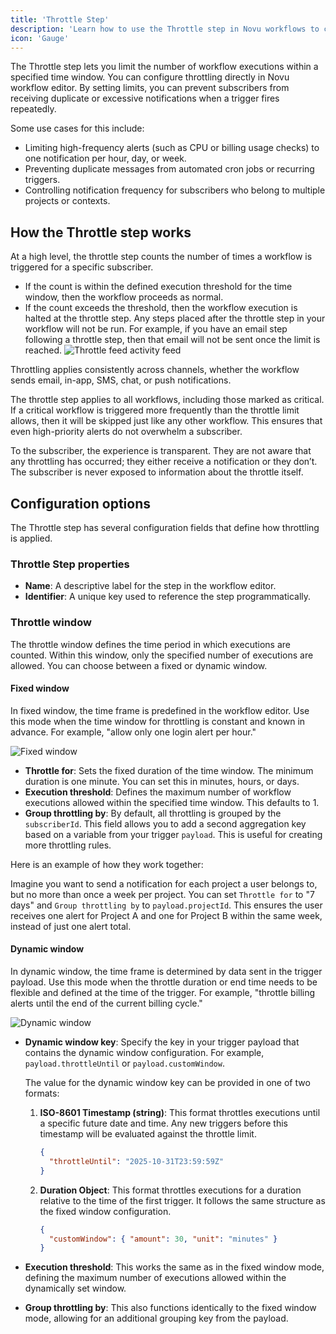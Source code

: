 ```yaml
---
title: 'Throttle Step'
description: 'Learn how to use the Throttle step in Novu workflows to control notification frequency.'
icon: 'Gauge'
---
```


The Throttle step lets you limit the number of workflow executions within a specified time window. You can configure throttling directly in Novu workflow editor. By setting limits, you can prevent subscribers from receiving duplicate or excessive notifications when a trigger fires repeatedly.

Some use cases for this include:
- Limiting high-frequency alerts (such as CPU or billing usage checks) to one notification per hour, day, or week.
- Preventing duplicate messages from automated cron jobs or recurring triggers.
- Controlling notification frequency for subscribers who belong to multiple projects or contexts.

## How the Throttle step works

At a high level, the throttle step counts the number of times a workflow is triggered for a specific subscriber.

- If the count is within the defined execution threshold for the time window, then the workflow proceeds as normal.
- If the count exceeds the threshold, then the workflow execution is halted at the throttle step. Any steps placed after the throttle step in your workflow will not be run. For example, if you have an email step following a throttle step, then that email will not be sent once the limit is reached.
  ![Throttle feed activity feed](/images/workflows/throttle-step-Activity-feed.png)

Throttling applies consistently across channels, whether the workflow sends email, in-app, SMS, chat, or push notifications.

The throttle step applies to all workflows, including those marked as critical. If a critical workflow is triggered more frequently than the throttle limit allows, then it will be skipped just like any other workflow. This ensures that even high-priority alerts do not overwhelm a subscriber.

To the subscriber, the experience is transparent. They are not aware that any throttling has occurred; they either receive a notification or they don’t. The subscriber is never exposed to information about the throttle itself.

## Configuration options

The Throttle step has several configuration fields that define how throttling is applied.

### Throttle Step properties

- **Name**: A descriptive label for the step in the workflow editor.
- **Identifier**: A unique key used to reference the step programmatically.

### Throttle window

The throttle window defines the time period in which executions are counted. Within this window, only the specified number of executions are allowed. You can choose between a fixed or dynamic window.

#### Fixed window

In fixed window, the time frame is predefined in the workflow editor. Use this mode when the time window for throttling is constant and known in advance. For example, "allow only one login alert per hour."

![Fixed window](/images/workflows/fixed-window.png)

- **Throttle for**: Sets the fixed duration of the time window. The minimum duration is one minute. You can set this in minutes, hours, or days.
- **Execution threshold**: Defines the maximum number of workflow executions allowed within the specified time window. This defaults to 1.
- **Group throttling by**: By default, all throttling is grouped by the `subscriberId`. This field allows you to add a second aggregation key based on a variable from your trigger `payload`. This is useful for creating more throttling rules.

Here is an example of how they work together: 

Imagine you want to send a notification for each project a user belongs to, but no more than once a week per project. You can set `Throttle for` to "7 days" and `Group throttling by` to `payload.projectId`. This ensures the user receives one alert for Project A and one for Project B within the same week, instead of just one alert total.
#### Dynamic window

In dynamic window, the time frame is determined by data sent in the trigger payload. Use this mode when the throttle duration or end time needs to be flexible and defined at the time of the trigger. For example, "throttle billing alerts until the end of the current billing cycle."

![Dynamic window](/images/workflows/dynamic-window.png)

- **Dynamic window key**: Specify the key in your trigger payload that contains the dynamic window configuration. For example, `payload.throttleUntil` or `payload.customWindow`. 

    The value for the dynamic window key can be provided in one of two formats:
    1. **ISO-8601 Timestamp (string)**:
    This format throttles executions until a specific future date and time. Any new triggers before this timestamp will be evaluated against the throttle limit.

          ```json
          {
            "throttleUntil": "2025-10-31T23:59:59Z"
          }
          ```
    2. **Duration Object**: This format throttles executions for a duration relative to the time of the first trigger. It follows the same structure as the fixed window configuration.

          ```json
          {
            "customWindow": { "amount": 30, "unit": "minutes" }
          }
          ```

- **Execution threshold**: This works the same as in the fixed window mode, defining the maximum number of executions allowed within the dynamically set window.

- **Group throttling by**: This also functions identically to the fixed window mode, allowing for an additional grouping key from the payload.

